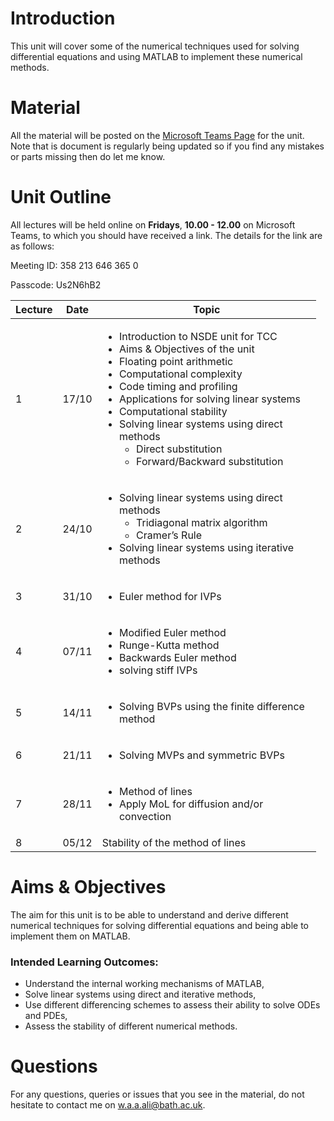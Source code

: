 # Introduction {.unnumbered}

This unit will cover some of the numerical techniques used for solving differential equations and using MATLAB to implement these numerical methods.

# Material {.unnumbered}

All the material will be posted on the [Microsoft Teams Page](https://unioxfordnexus.sharepoint.com/:f:/r/sites/MathematicalInstitute-TCC/Shared%20Documents/Numerical%20Solutions%20to%20Differential%20Equations?csf=1&web=1&e=5yy5we) for the unit.  Note that is document is regularly being updated so if you find any mistakes or parts missing then do let me know.

# Unit Outline {.unnumbered}

All lectures will be held online on **Fridays**, **10.00 - 12.00** on Microsoft Teams, to which you should have received a link.  The details for the link are as follows:

Meeting ID: 358 213 646 365 0

Passcode: Us2N6hB2

+---------+-------+---------------------------------------------------+
| Lecture | Date  | Topic                                             |
+=========+=======+===================================================+
| 1       | 17/10 | - Introduction to NSDE unit for TCC               |
|         |       | - Aims & Objectives of the unit                   |
|         |       | - Floating point arithmetic                       |
|         |       | - Computational complexity                        |
|         |       | - Code timing and profiling                       |
|         |       | - Applications for solving linear systems         |
|         |       | - Computational stability                         |
|         |       | - Solving linear systems using direct methods     |
|         |       |     + Direct substitution                         |
|         |       |     + Forward/Backward substitution               |
+=========+=======+===================================================+
| 2       | 24/10 | - Solving linear systems using direct methods     |
|         |       |     + Tridiagonal matrix algorithm                |
|         |       |     + Cramer's Rule                               |
|         |       | - Solving linear systems using iterative methods  |
+=========+=======+===================================================+
| 3       | 31/10 | - Euler method for IVPs                           |
+=========+=======+===================================================+
| 4       | 07/11 | - Modified Euler method                           |
|         |       | - Runge-Kutta method                              |
|         |       | - Backwards Euler method                          |
|         |       | - solving stiff IVPs                              |
+=========+=======+===================================================+
| 5       | 14/11 | - Solving BVPs using the finite difference method |
+=========+=======+===================================================+
| 6       | 21/11 | - Solving MVPs and symmetric BVPs                 |
+=========+=======+===================================================+
| 7       | 28/11 | - Method of lines                                 |
|         |       | - Apply MoL for diffusion and/or convection       |
+=========+=======+===================================================+
| 8       | 05/12 | Stability of the method of lines                  |
+---------+-------+---------------------------------------------------+

# Aims & Objectives

The aim for this unit is to be able to understand and derive different numerical techniques for solving differential equations and being able to implement them on MATLAB.

### Intended Learning Outcomes:

- Understand the internal working mechanisms of MATLAB,
- Solve linear systems using direct and iterative methods,
- Use different differencing schemes to assess their ability to solve ODEs and PDEs,
- Assess the stability of different numerical methods.

# Questions {.unnumbered}

For any questions, queries or issues that you see in the material, do not hesitate to contact me on [w.a.a.ali@bath.ac.uk](mailto: w.a.a.ali@bath.ac.uk).